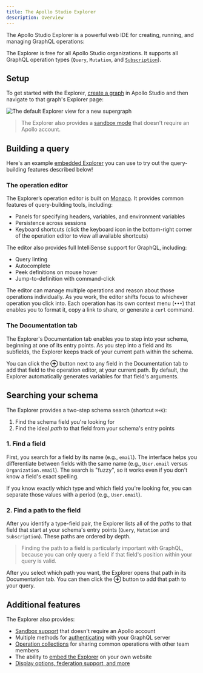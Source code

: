 ```yaml
---
title: The Apollo Studio Explorer
description: Overview
---
```


The Apollo Studio Explorer is a powerful web IDE for creating, running, and managing GraphQL operations:

<YouTube youTubeId="j8b0Bda_TIw" />

The Explorer is free for all Apollo Studio organizations. It supports all GraphQL operation types (`Query`, `Mutation`, and [`Subscription`](./additional-features/#subscription-support)).

## Setup

To get started with the Explorer, [create a graph](../getting-started/#2-create-your-first-supergraph) in Apollo Studio and then navigate to that graph's Explorer page:

<img
  src="../img/explorer-new-graph.jpg"
  class="screenshot"
  alt="The default Explorer view for a new supergraph"
/>

> The Explorer also provides a [sandbox mode](./sandbox/) that doesn't require an Apollo account.

## Building a query

Here's an example [embedded Explorer](./embed-explorer/) you can use to try out the query-building features described below!

<EmbeddableExplorer />

### The operation editor

The Explorer’s operation editor is built on [Monaco](https://microsoft.github.io/monaco-editor/). It provides common features of query-building tools, including:

- Panels for specifying headers, variables, and environment variables
- Persistence across sessions
- Keyboard shortcuts (click the keyboard icon in the bottom-right corner of the operation editor to view all available shortcuts)

The editor also provides full IntelliSense support for GraphQL, including:

- Query linting
- Autocomplete
- Peek definitions on mouse hover
- Jump-to-definition with command-click

The editor can manage multiple operations and reason about those operations individually. As you work, the editor shifts focus to whichever operation you click into. Each operation has its own context menu (`•••`) that enables you to format it, copy a link to share, or generate a `curl` command.

### The Documentation tab

The Explorer's Documentation tab enables you to step into your schema, beginning at one of its entry points. As you step into a field and its subfields, the Explorer keeps track of your current path within the schema.

You can click the **⊕** button next to any field in the Documentation tab to add that field to the operation editor, at your current path. By default, the Explorer automatically generates variables for that field's arguments.

## Searching your schema

The Explorer provides a two-step schema search (shortcut `⌘+K`):

1. Find the schema field you're looking for
2. Find the ideal _path_ to that field from your schema's entry points

### 1. Find a field

First, you search for a field by its name (e.g., `email`). The interface helps you differentiate between fields with the same name (e.g., `User.email` versus `Organization.email`). The search is "fuzzy", so it works even if you don't know a field's exact spelling.

If you know exactly which type and which field you're looking for, you can separate those values with a period (e.g., `User.email`).

### 2. Find a path to the field

After you identify a type-field pair, the Explorer lists all of the _paths_ to that field that start at your schema's entry points (`Query`, `Mutation` and `Subscription`). These paths are ordered by depth.

> Finding the path to a field is particularly important with GraphQL, because you can only query a field if that field's position within your query is valid.

After you select which path you want, the Explorer opens that path in its Documentation tab. You can then click the **⊕** button to add that path to your query.

## Additional features

The Explorer also provides:

- [Sandbox support](./sandbox/) that doesn't require an Apollo account
- Multiple methods for [authenticating](./connecting-authenticating/) with your GraphQL server
- [Operation collections](./operation-collections/) for sharing common operations with other team members
- The ability to [embed the Explorer](./embed-explorer/) on your own website
- [Display options, federation support, and more](./additional-features/)
